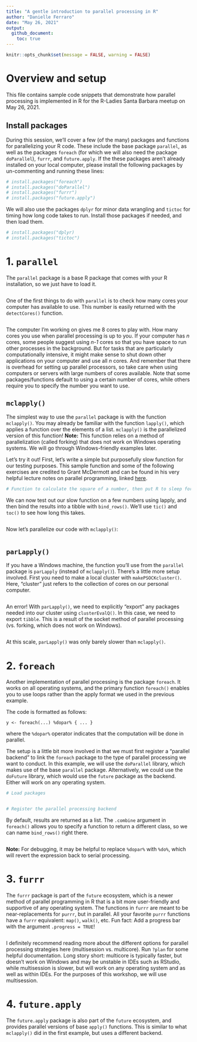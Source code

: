 ```yaml
---
title: "A gentle introduction to parallel processing in R"
author: "Danielle Ferraro"
date: "May 26, 2021"
output: 
  github_document:
    toc: true
---
```


```r
knitr::opts_chunk$set(message = FALSE, warning = FALSE)
```

# Overview and setup

This file contains sample code snippets that demonstrate how parallel processing is implemented in R for the R-Ladies Santa Barbara meetup on May 26, 2021. 

## Install packages

During this session, we'll cover a few (of the many) packages and functions for parallelizing your R code. These include the base package `parallel`, as well as the packages `foreach` (for which we will also need the package `doParallel`), `furrr`, and `future.apply`. If the these packages aren't already installed on your local computer, please install the following packages by un-commenting and running these lines:
```r
# install.packages("foreach")
# install.packages("doParallel")
# install.packages("furrr") 
# install.packages("future.apply")
```

We will also use the packages `dplyr` for minor data wrangling and `tictoc` for timing how long code takes to run. Install those packages if needed, and then load them.
```r
# install.packages("dplyr)
# install.packages("tictoc")


```

# 1. `parallel`

The `parallel` package is a base R package that comes with your R installation, so we just have to load it.
```r

```

One of the first things to do with `parallel` is to check how many cores your computer has available to use. This number is easily returned with the `detectCores()` function.
```r

```

The computer I'm working on gives me 8 cores to play with. How many cores you use when parallel processing is up to you. If your computer has *n* cores, some people suggest using *n-1* cores so that you have space to run other processes in the background. But for tasks that are particularly computationally intensive, it might make sense to shut down other applications on your computer and use all *n* cores. And remember that there is overhead for setting up parallel processors, so take care when using computers or servers with large numbers of cores available. Note that some packages/functions default to using a certain number of cores, while others require you to specify the number you want to use. 

## `mclapply()`

The simplest way to use the `parallel` package is with the function `mclapply()`. You may already be familiar with the function `lapply()`, which applies a function over the elements of a list. `mclapply()` is the parallelized version of this function! **Note:** This function relies on a method of parallelization (called forking) that does not work on Windows operating systems. We will go through Windows-friendly examples later.

Let's try it out! First, let's write a simple but purposefully slow function for our testing purposes. This sample function and some of the following exercises are credited to Grant McDermott and can be found in his very helpful lecture notes on parallel programming, linked [here](https://raw.githack.com/uo-ec607/lectures/master/12-parallel/12-parallel.html). 

```r
# Function to calculate the square of a number, then put R to sleep for two seconds

```

We can now test out our slow function on a few numbers using lapply, and then bind the results into a tibble with `bind_rows()`. We'll use `tic()` and `toc()` to see how long this takes.
```r

```

Now let's parallelize our code with `mclapply()`:
```r

```

## `parLapply()`

If you have a Windows machine, the function you'll use from the `parallel` package is `parLapply` (instead of `mclapply()`). There's a little more setup involved. First you need to make a local cluster with `makePSOCKcluster()`. Here, "cluster" just refers to the collection of cores on our personal computer. 
```r

```

An error! With `parLapply()`, we need to explicitly "export" any packages needed into our cluster using `clusterEvalQ()`. In this case, we need to export `tibble`. This is a result of the socket method of parallel processing (vs. forking, which does not work on Windows).
```r

```

At this scale, `parLapply()` was only barely slower than `mclapply()`.

# 2. `foreach`

Another implementation of parallel processing is the package `foreach`. It works on all operating systems, and the primary function `foreach()` enables you to use loops rather than the apply format we used in the previous example.

The code is formatted as follows:

 `y <- foreach(...) %dopar% { ... }`
 
 where the `%dopar%` operator indicates that the computation will be done in parallel.
 
The setup is a little bit more involved in that we must first register a "parallel backend" to link the `foreach` package to the type of parallel processing we want to conduct.  In this example, we will use the `doParallel` library, which makes use of the base `parallel` package. Alternatively, we could use the `doFuture` library, which would use the `future` package as the backend. Either will work on any operating system.
 
```r
# Load packages


# Register the parallel processing backend

```

By default, results are returned as a list. The `.combine` argument in `foreach()` allows you to specify a function to return a different class, so we can name `bind_rows()` right there.
```r

```
 
**Note:** For debugging, it may be helpful to replace `%dopar%` with `%do%`, which will revert the expression back to serial processing. 

# 3. `furrr`

The `furrr` package is part of the `future` ecosystem, which is a newer method of parallel programming in R that is a bit more user-friendly and supportive of any operating system. The functions in `furrr` are meant to be near-replacements for `purrr`, but in parallel. All your favorite `purrr` functions have a `furrr` equivalent: `map()`, `walk()`, etc. Fun fact: Add a progress bar with the argument `.progress = TRUE`!
```r

```

I definitely recommend reading more about the different options for parallel processing strategies here (multisession vs. multicore). Run `?plan` for some helpful documentation. Long story short: multicore is typically faster, but doesn't work on Windows and may be unstable in IDEs such as RStudio, while multisession is slower, but will work on any operating system and as well as within IDEs. For the purposes of this workshop, we will use multisession.

# 4. `future.apply`

The `future.apply` package is also part of the `future` ecosystem, and provides parallel versions of base `apply()` functions. This is similar to what `mclapply()` did in the first example, but uses a different backend. 

```r

```

